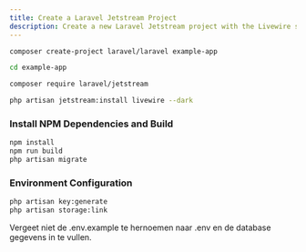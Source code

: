 ```yaml
---
title: Create a Laravel Jetstream Project
description: Create a new Laravel Jetstream project with the Livewire stack
---
```



<LinkCard
    title="Laravel Jetstream Installation"
    description="How to install"
    href="https://jetstream.laravel.com/installation.html"
/>


```bash
composer create-project laravel/laravel example-app

cd example-app

composer require laravel/jetstream

php artisan jetstream:install livewire --dark

```

### Install NPM Dependencies and Build

```bash
npm install
npm run build
php artisan migrate
```

### Environment Configuration

```bash
php artisan key:generate
php artisan storage:link
```

<Aside type="note" header="Note">
    Vergeet niet de .env.example te hernoemen naar .env en de database gegevens in te vullen.
</Aside>